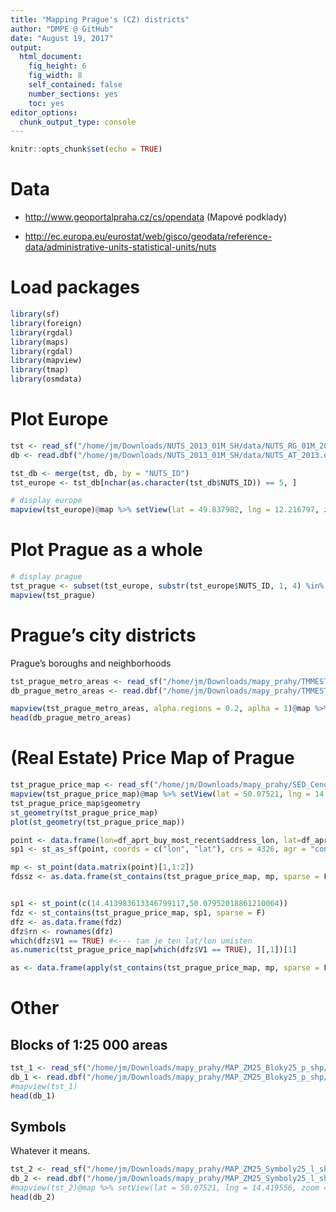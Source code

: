 ```yaml
---
title: "Mapping Prague's (CZ) districts"
author: "DMPE @ GitHub"
date: "August 19, 2017"
output:
  html_document:
    fig_height: 6
    fig_width: 8
    self_contained: false
    number_sections: yes
    toc: yes
editor_options:
  chunk_output_type: console
---
```


```r
knitr::opts_chunk$set(echo = TRUE)
```

# Data

- <http://www.geoportalpraha.cz/cs/opendata> (Mapové podklady)

- <http://ec.europa.eu/eurostat/web/gisco/geodata/reference-data/administrative-units-statistical-units/nuts>

# Load packages

```r
library(sf)
library(foreign)
library(rgdal)
library(maps)
library(rgdal)
library(mapview)
library(tmap)
library(osmdata)
```

# Plot Europe

```r
tst <- read_sf("/home/jm/Downloads/NUTS_2013_01M_SH/data/NUTS_RG_01M_2013.shp")
db <- read.dbf("/home/jm/Downloads/NUTS_2013_01M_SH/data/NUTS_AT_2013.dbf")

tst_db <- merge(tst, db, by = "NUTS_ID")
tst_europe <- tst_db[nchar(as.character(tst_db$NUTS_ID)) == 5, ]

# display europe
mapview(tst_europe)@map %>% setView(lat = 49.837982, lng = 12.216797, zoom = 3)
```

# Plot Prague as a whole

```r
# display prague
tst_prague <- subset(tst_europe, substr(tst_europe$NUTS_ID, 1, 4) %in% c("CZ01", "CZ010", "CZ020"))
mapview(tst_prague)
```

# Prague's city districts

Prague's boroughs and neighborhoods

```r
tst_prague_metro_areas <- read_sf("/home/jm/Downloads/mapy_prahy/TMMESTSKECASTI_P_shp/TMMESTSKECASTI_P.shp")
db_prague_metro_areas <- read.dbf("/home/jm/Downloads/mapy_prahy/TMMESTSKECASTI_P_shp/TMMESTSKECASTI_P.dbf")

mapview(tst_prague_metro_areas, alpha.regions = 0.2, aplha = 1)@map %>% setView(lat = 50.07521, lng = 14.419556, zoom = 11)
head(db_prague_metro_areas)
```

# (Real Estate) Price Map of Prague
```r
tst_prague_price_map <- read_sf("/home/jm/Downloads/mapy_prahy/SED_CenovaMapa_p_shp/SED_CenovaMapa_p.shp")
mapview(tst_prague_price_map)@map %>% setView(lat = 50.07521, lng = 14.419556, zoom = 11)
tst_prague_price_map$geometry
st_geometry(tst_prague_price_map)
plot(st_geometry(tst_prague_price_map))

point <- data.frame(lon=df_aprt_buy_most_recent$address_lon, lat=df_aprt_buy_most_recent$address_lat)
sp1 <- st_as_sf(point, coords = c("lon", "lat"), crs = 4326, agr = "constant")

mp <- st_point(data.matrix(point)[1,1:2])
fdssz <- as.data.frame(st_contains(tst_prague_price_map, mp, sparse = F))


sp1 <- st_point(c(14.413983613346799117,50.07952018861210064))
fdz <- st_contains(tst_prague_price_map, sp1, sparse = F)
dfz <- as.data.frame(fdz)
dfz$rn <- rownames(dfz)
which(dfz$V1 == TRUE) #<--- tam je ten lat/lon umisten
as.numeric(tst_prague_price_map[which(dfz$V1 == TRUE), ][,1])[1]

as <- data.frame(apply(st_contains(tst_prague_price_map, mp, sparse = F), 1, any))


```

# Other

## Blocks of 1:25 000 areas
```r
tst_1 <- read_sf("/home/jm/Downloads/mapy_prahy/MAP_ZM25_Bloky25_p_shp/MAP_ZM25_Bloky25_p.shp")
db_1 <- read.dbf("/home/jm/Downloads/mapy_prahy/MAP_ZM25_Bloky25_p_shp/MAP_ZM25_Bloky25_p.dbf")
#mapview(tst_1)
head(db_1)
```

## Symbols

Whatever it means.

```r
tst_2 <- read_sf("/home/jm/Downloads/mapy_prahy/MAP_ZM25_Symboly25_l_shp/MAP_ZM25_Symboly25_l.shp")
db_2 <- read.dbf("/home/jm/Downloads/mapy_prahy/MAP_ZM25_Symboly25_l_shp/MAP_ZM25_Symboly25_l.dbf")
#mapview(tst_2)@map %>% setView(lat = 50.07521, lng = 14.419556, zoom = 12)
head(db_2)
```
